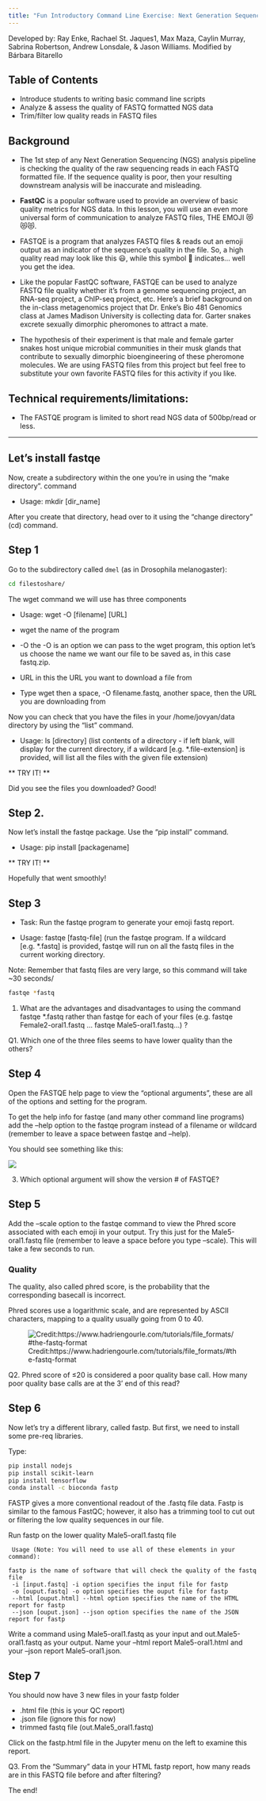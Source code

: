 ```yaml
---
title: "Fun Introductory Command Line Exercise: Next Generation Sequencing (NGS) Quality Analysis with Emoji"
---
```


Developed by: Ray Enke, Rachael St. Jaques1, Max Maza, Caylin Murray, Sabrina Robertson, Andrew Lonsdale, & Jason Williams. Modified by Bárbara Bitarello

## Table of Contents

* Introduce students to writing basic command line scripts
* Analyze & assess the quality of FASTQ formatted NGS data
* Trim/filter low quality reads in FASTQ files

## Background 

* The 1st step of any Next Generation Sequencing (NGS) analysis pipeline is checking the quality of the raw sequencing reads in each FASTQ formatted file. If the sequence quality is poor, then your resulting downstream analysis will be inaccurate and misleading. 

* **FastQC** is a popular software used to provide an overview of basic quality metrics for NGS data. In this lesson, you will use an even more universal form of communication to analyze FASTQ files, THE EMOJI 😻😻😻. 

* FASTQE is a program that analyzes FASTQ files & reads out an emoji output as an indicator of the sequence’s quality in the file. So, a high quality read may look like this 😃, while this symbol 💩 indicates... well you get the idea.

* Like the popular FastQC software, FASTQE can be used to analyze FASTQ file quality whether it’s from a genome sequencing project, an RNA-seq project, a ChIP-seq project, etc. Here’s a brief background on the in-class metagenomics project that Dr. Enke’s Bio 481 Genomics class at James Madison University is collecting data for. Garter snakes excrete sexually dimorphic pheromones to attract a mate. 

* The hypothesis of their experiment is that male and female garter snakes host unique microbial communities in their musk glands that contribute to sexually dimorphic bioengineering of these pheromone molecules. We are using FASTQ files from this project but feel free to substitute your own favorite FASTQ files for this activity if you like.


## Technical requirements/limitations:


* The FASTQE program is limited to short read NGS data of 500bp/read or less.

---


## Let's install fastqe

Now, create a subdirectory within the one you're in using the "make directory". command

* Usage: mkdir [dir_name]

After you create that directory, head over to it using the "change directory" (cd) command.

## Step 1

Go to the subdirectory called `dmel` (as in Drosophila melanogaster):

```bash
cd filestoshare/
```


The wget command we will use has three components

* Usage: wget -O [filename] [URL]

* wget the name of the program

* -O the -O is an option we can pass to the wget program, this option let's us choose the name we want our file to be saved as, in this case fastq.zip.

* URL in this the URL you want to download a file from
* Type wget then a space, -O filename.fastq, another space, then the URL you are downloading from

Now you can check that you have the files in your /home/jovyan/data directory by using the "list" command. 

* Usage: ls [directory] (list contents of a directory - if left blank, will display for the current directory, if a wildcard [e.g. *.file-extension] is provided, will list all the files with the given file extension)

** TRY IT! **

Did you see the files you downloaded? Good!

## Step 2.

Now let's install the fastqe package. Use the "pip install" command.

* Usage: pip install [packagename]

** TRY IT! **

Hopefully that went smoothly!

## Step 3

* Task: Run the fastqe program to generate your emoji fastq report.

* Usage: fastqe [fastq-file] (run the fastqe program. If a wildcard [e.g. *.fastq] is provided, fastqe will run on all the fastq files in the current working directory.

Note: Remember that fastq files are very large, so this command will take ~30 seconds/

```bash
fastqe *fastq
```

1. What are the advantages and disadvantages to using the command fastqe *.fastq rather than fastqe for each of your files (e.g. fastqe Female2-oral1.fastq ... fastqe Male5-oral1.fastq...) ?

Q1. Which one of the three files seems to have lower quality than the others?

## Step 4

Open the FASTQE help page to view the “optional arguments”, these are all of the options and setting for the program.

To get the help info for fastqe (and many other command line programs) add the --help option to the fastqe program instead of a filename or wildcard (remember to leave a space between fastqe and --help).


You should see something like this:

![](fastqe_help.png)


3. Which optional argument will show the version # of FASTQE?

## Step 5

Add the --scale option to the fastqe command to view the Phred score associated with each emoji in your output. Try this just for the Male5-oral1.fastq file (remember to leave a space before you type --scale). This will take a few seconds to run.


### Quality
The quality, also called phred score, is the probability that the corresponding basecall is incorrect.

Phred scores use a logarithmic scale, and are represented by ASCII characters, mapping to a quality usually going from 0 to 40.


![Credit:https://www.hadriengourle.com/tutorials/file_formats/#the-fastq-format](phred.png)

Q2. Phred score of ≤20 is considered a poor quality base call. How many poor quality base calls are at the 3’ end of this read?

## Step 6

Now let's try a different library, called fastp. But first, we need to install some pre-req libraries.

Type:

```bash
pip install nodejs
pip install scikit-learn
pip install tensorflow
conda install -c bioconda fastp
```

FASTP gives a more conventional readout of the .fastq file data. Fastp is similar to the famous FastQC; however, it also has a trimming tool to cut out or filtering the low quality sequences in our file.

Run fastp on the lower quality Male5-oral1.fastq file

```
 Usage (Note: You will need to use all of these elements in your command):

fastp is the name of software that will check the quality of the fastq file
 -i [input.fastq] -i option specifies the input file for fastp
 -o [ouput.fastq] -o option specifies the ouput file for fastp
 --html [ouput.html] --html option specifies the name of the HTML report for fastp
 --json [ouput.json] --json option specifies the name of the JSON report for fastp
```
Write a command using Male5-oral1.fastq as your input and out.Male5-oral1.fastq as your output. Name your --html report Male5-oral1.html and your --json report Male5-oral1.json.

## Step 7

You should now have 3 new files in your fastp folder

* .html file (this is your QC report)
* .json file (ignore this for now)
* trimmed fastq file (out.Male5_oral1.fastq)

Click on the fastp.html file in the Jupyter menu on the left to examine this report.

Q3. From the “Summary” data in your HTML fastp report, how many reads are in this FASTQ file before and after filtering?


The end!
